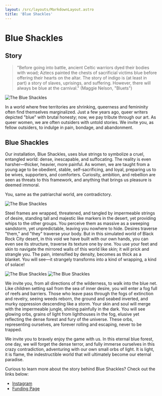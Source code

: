```yaml
---
layout: /src/layouts/MarkdownLayout.astro
title: 'Blue Shackles'
---
```


# Blue Shackles

## Story

> "Before going into battle, ancient Celtic warriors dyed their bodies with woad; Aztecs painted the chests of sacrificial victims blue before offering their hearts on the altar. The story of indigo is (at least in part) a story of slaves, uprisings, and suffering. However, there will always be blue at the carnival." (Maggie Nelson, "Bluets")

<img src={pic1.src} alt="The Blue Shackles" class="w-4/5 mx-auto" />

In a world where free territories are shrinking, queerness and femininity often find themselves marginalized. Just a few years ago, queer writers depicted "blue" with brutal honesty; now, we pay tribute through our art. As queer women, we are often outsiders with untold stories. We invite you, as fellow outsiders, to indulge in pain, bondage, and abandonment.

## Blue Shackles

Our installation, Blue Shackles, uses blue strings to symbolize a cruel, entangled world: dense, inescapable, and suffocating. The reality is even harsher—thicker, heavier, more painful. As women, we are taught from a young age to be obedient, stable, self-sacrificing, and loyal, preparing us to be wives, supporters, and comforters. Curiosity, ambition, and rebellion are seen as threats to this framework, and anything that brings us pleasure is deemed immoral.

You, same as the patriarchal world, are contradictory.

<img src={pic2.src} alt="The Blue Shackles" class="w-4/5 mx-auto" />

Steel frames are wrapped, threatened, and tangled by impermeable strings of desire, standing tall and majestic like markers in the desert, yet providing whips to the other groups. You perceive them as massive as a sweeping sandstorm, yet unpredictable, leaving you nowhere to hide. Desires traverse "them," and "they" traverse your body. But in this simulated world of Black Rock City desert, in this void we have built with our own hands, you can even see its structure, traverse its texture one by one. You use your feet and skin to navigate the mirrored walls of this world like skin; it will prick and strangle you. The pain, intensified by density, becomes as thick as a blanket. You will see—it strangely transforms into a kind of wrapping, a kind of solace!

<img src={pic3.src} alt="The Blue Shackles" class="w-4/5 mx-auto" />

<img src={pic4.src} alt="The Blue Shackles" class="w-4/5 mx-auto" />

We invite you, from all directions of the wilderness, to walk into the blue net. Like children setting sail from the sea of inner desire, you will enter a fog full of reefs and barriers. Those who leave pass through the fogs of extinction and revelry, seeing weeds reborn, the ground and seabed inverted, and murky oppression descending like a storm. Your skin and soul will merge with the impermeable jungle, shining painfully in the dark. You will see glowing orbs, grains of light from lighthouses in the fog, elusive yet reflecting the dense forest and fury of the universe. These orbs, representing ourselves, are forever rolling and escaping, never to be trapped.

We invite you to bravely enjoy the game with us. In this eternal blue forest, one day, we will forget the dense terror, and fully immerse ourselves in this crazy contradiction, adventuring with our own small orbs of light. It is light, it is flame, the indestructible world that will ultimately become our eternal paradise.

Curious to learn more about the story behind Blue Shackles? Check out the links below:

- [Instagram](https://www.instagram.com/blueshackles)
- [Funding Page](https://givebutter.com/blueshackles)

